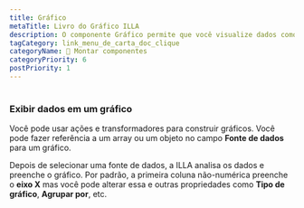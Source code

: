 ```yaml
---
title: Gráfico
metaTitle: Livro do Gráfico ILLA
description: O componente Gráfico permite que você visualize dados como gráficos e gráficos. É construído usando Chart.js.
tagCategory: link_menu_de_carta_doc_clique
categoryName: 🧬 Montar componentes
categoryPriority: 6
postPriority: 1
---
```


# <Heading hidden>Gráfico</Heading>

### Exibir dados em um gráfico

Você pode usar ações e transformadores para construir gráficos. Você pode fazer referência a um array ou um objeto no campo **Fonte de dados** para um gráfico. 

Depois de selecionar uma fonte de dados, a ILLA analisa os dados e preenche o gráfico. Por padrão, a primeira coluna não-numérica preenche o **eixo X** mas você pode alterar essa e outras propriedades como **Tipo de gráfico**, **Agrupar por**, etc.

<img src='https://cdn.illacloud.com/official-website/img/docs/assemble/chart1.png' alt="" />

<img src='https://cdn.illacloud.com/official-website/img/docs/assemble/chart2.png' alt="" />
